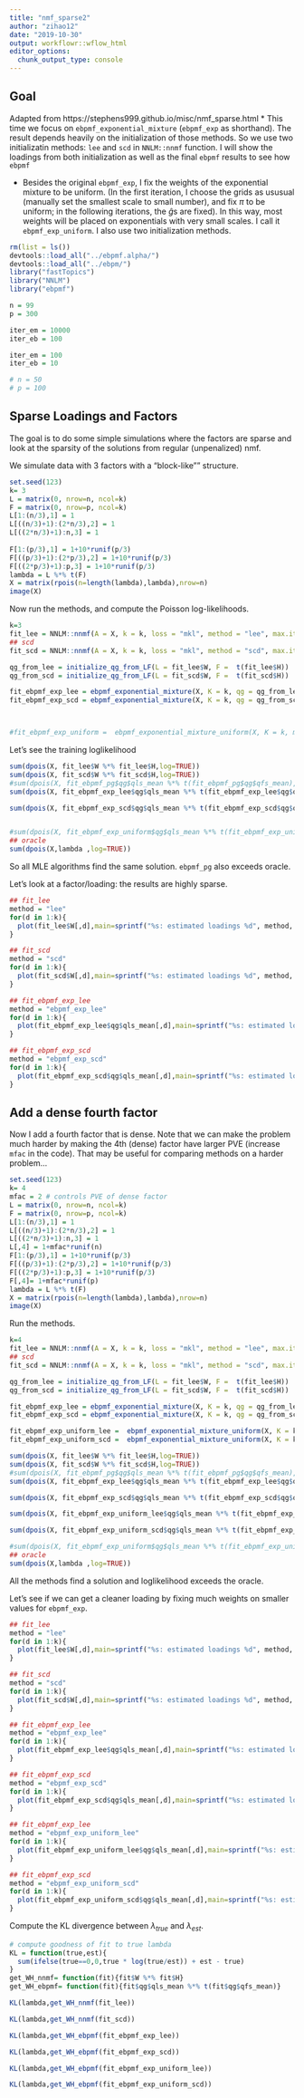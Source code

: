 ```yaml
---
title: "nmf_sparse2"
author: "zihao12"
date: "2019-10-30"
output: workflowr::wflow_html
editor_options:
  chunk_output_type: console
---
```

## Goal
Adapted from https://stephens999.github.io/misc/nmf_sparse.html
* This time we focus on `ebpmf_exponential_mixture` (`ebpmf_exp` as shorthand). The result depends heavily  on the initialization of those methods. So we use two initializatin methods: `lee` and `scd` in `NNLM::nnmf` function.  I will show the loadings from both initialization as well as the final `ebpmf` results to see how `ebpmf`  

* Besides the original `ebpmf_exp`, I fix the weights of the exponential mixture to be uniform. (In the first iteration, I choose the  grids as ususual (manually set the smallest scale to small number), and fix $\pi$ to be uniform; in the following iterations, the  $\hat{g}$s are fixed). In this way, most weights will be placed on exponentials with very small scales. I call it  `ebpmf_exp_uniform`. I also use two initialization methods.


```r
rm(list = ls())
devtools::load_all("../ebpmf.alpha/")
devtools::load_all("../ebpm/")
library("fastTopics")
library("NNLM") 
library("ebpmf")

n = 99
p = 300

iter_em = 10000
iter_eb = 100

iter_em = 100
iter_eb = 10

# n = 50
# p = 100
```

## Sparse Loadings and Factors
The goal is to do some simple simulations where the factors are sparse
and look at the sparsity of the solutions from regular (unpenalized) nmf.

We simulate data with 3 factors with a "block-like"" structure.
```r
set.seed(123)
k= 3
L = matrix(0, nrow=n, ncol=k)
F = matrix(0, nrow=p, ncol=k)
L[1:(n/3),1] = 1
L[((n/3)+1):(2*n/3),2] = 1
L[((2*n/3)+1):n,3] = 1
  
F[1:(p/3),1] = 1+10*runif(p/3)
F[((p/3)+1):(2*p/3),2] = 1+10*runif(p/3)
F[((2*p/3)+1):p,3] = 1+10*runif(p/3)
lambda = L %*% t(F)
X = matrix(rpois(n=length(lambda),lambda),nrow=n)
image(X)
```

Now run the methods, and compute the Poisson log-likelihoods.
```r
k=3
fit_lee = NNLM::nnmf(A = X, k = k, loss = "mkl", method = "lee", max.iter = iter_em)
## scd
fit_scd = NNLM::nnmf(A = X, k = k, loss = "mkl", method = "scd", max.iter = iter_em)

qg_from_lee = initialize_qg_from_LF(L = fit_lee$W, F =  t(fit_lee$H))
qg_from_scd = initialize_qg_from_LF(L = fit_scd$W, F =  t(fit_scd$H))

fit_ebpmf_exp_lee = ebpmf_exponential_mixture(X, K = k, qg = qg_from_lee, maxiter.out = iter_eb)
fit_ebpmf_exp_scd = ebpmf_exponential_mixture(X, K = k, qg = qg_from_scd, maxiter.out = iter_eb)



#fit_ebpmf_exp_uniform =  ebpmf_exponential_mixture_uniform(X, K = k, m = 2^0.25,maxiter.out = 100, init_method = "lee", low = 1e-30)
```

Let's see the training loglikelihood
```r
sum(dpois(X, fit_lee$W %*% fit_lee$H,log=TRUE))
sum(dpois(X, fit_scd$W %*% fit_scd$H,log=TRUE))
#sum(dpois(X, fit_ebpmf_pg$qg$qls_mean %*% t(fit_ebpmf_pg$qg$qfs_mean),log=TRUE))
sum(dpois(X, fit_ebpmf_exp_lee$qg$qls_mean %*% t(fit_ebpmf_exp_lee$qg$qfs_mean),log=TRUE))

sum(dpois(X, fit_ebpmf_exp_scd$qg$qls_mean %*% t(fit_ebpmf_exp_scd$qg$qfs_mean),log=TRUE))


#sum(dpois(X, fit_ebpmf_exp_uniform$qg$qls_mean %*% t(fit_ebpmf_exp_uniform$qg$qfs_mean),log=TRUE))
## oracle
sum(dpois(X,lambda ,log=TRUE))
```


So all MLE algorithms find the same solution. `ebpmf_pg` also exceeds oracle.

Let's look at a factor/loading: the results are highly sparse.
```r
## fit_lee
method = "lee"
for(d in 1:k){
  plot(fit_lee$W[,d],main=sprintf("%s: estimated loadings %d", method, d))
}

## fit_scd
method = "scd"
for(d in 1:k){
  plot(fit_scd$W[,d],main=sprintf("%s: estimated loadings %d", method, d))
}

## fit_ebpmf_exp_lee
method = "ebpmf_exp_lee"
for(d in 1:k){
  plot(fit_ebpmf_exp_lee$qg$qls_mean[,d],main=sprintf("%s: estimated loadings %d", method, d))
}

## fit_ebpmf_exp_scd
method = "ebpmf_exp_scd"
for(d in 1:k){
  plot(fit_ebpmf_exp_scd$qg$qls_mean[,d],main=sprintf("%s: estimated loadings %d", method, d))
}
```


## Add a dense fourth factor

Now I add a fourth factor that is dense.
Note that we can make the problem much harder
by making the 4th (dense) factor have larger PVE (increase `mfac` in the code).
That may be useful for comparing methods on a harder problem...
```r
set.seed(123)
k= 4
mfac = 2 # controls PVE of dense factor
L = matrix(0, nrow=n, ncol=k)
F = matrix(0, nrow=p, ncol=k)
L[1:(n/3),1] = 1
L[((n/3)+1):(2*n/3),2] = 1
L[((2*n/3)+1):n,3] = 1
L[,4] = 1+mfac*runif(n)
F[1:(p/3),1] = 1+10*runif(p/3)
F[((p/3)+1):(2*p/3),2] = 1+10*runif(p/3)
F[((2*p/3)+1):p,3] = 1+10*runif(p/3)
F[,4]= 1+mfac*runif(p)
lambda = L %*% t(F)
X = matrix(rpois(n=length(lambda),lambda),nrow=n)
image(X)
```



Run the methods. 
```r
k=4
fit_lee = NNLM::nnmf(A = X, k = k, loss = "mkl", method = "lee", max.iter = iter_em)
## scd
fit_scd = NNLM::nnmf(A = X, k = k, loss = "mkl", method = "scd", max.iter = iter_em)

qg_from_lee = initialize_qg_from_LF(L = fit_lee$W, F =  t(fit_lee$H))
qg_from_scd = initialize_qg_from_LF(L = fit_scd$W, F =  t(fit_scd$H))

fit_ebpmf_exp_lee = ebpmf_exponential_mixture(X, K = k, qg = qg_from_lee, m = 2^0.25, maxiter.out = iter_eb)
fit_ebpmf_exp_scd = ebpmf_exponential_mixture(X, K = k, qg = qg_from_scd, m = 2^0.25, maxiter.out = iter_eb)

fit_ebpmf_exp_uniform_lee =  ebpmf_exponential_mixture_uniform(X, K = k, qg = qg_from_lee, m = 2^0.25,maxiter.out = iter_eb, init_method = "lee", low = 1e-10)
fit_ebpmf_exp_uniform_scd =  ebpmf_exponential_mixture_uniform(X, K = k, qg = qg_from_scd, m = 2^0.25,maxiter.out = iter_eb, init_method = "lee", low = 1e-10)
```


```r
sum(dpois(X, fit_lee$W %*% fit_lee$H,log=TRUE))
sum(dpois(X, fit_scd$W %*% fit_scd$H,log=TRUE))
#sum(dpois(X, fit_ebpmf_pg$qg$qls_mean %*% t(fit_ebpmf_pg$qg$qfs_mean),log=TRUE))
sum(dpois(X, fit_ebpmf_exp_lee$qg$qls_mean %*% t(fit_ebpmf_exp_lee$qg$qfs_mean),log=TRUE))

sum(dpois(X, fit_ebpmf_exp_scd$qg$qls_mean %*% t(fit_ebpmf_exp_scd$qg$qfs_mean),log=TRUE))

sum(dpois(X, fit_ebpmf_exp_uniform_lee$qg$qls_mean %*% t(fit_ebpmf_exp_uniform_lee$qg$qfs_mean),log=TRUE))

sum(dpois(X, fit_ebpmf_exp_uniform_scd$qg$qls_mean %*% t(fit_ebpmf_exp_uniform_scd$qg$qfs_mean),log=TRUE))

#sum(dpois(X, fit_ebpmf_exp_uniform$qg$qls_mean %*% t(fit_ebpmf_exp_uniform$qg$qfs_mean),log=TRUE))
## oracle
sum(dpois(X,lambda ,log=TRUE))
```

All the methods find a solution and loglikelihood exceeds the oracle.

Let's  see  if we can get a cleaner loading by fixing much weights on smaller values for `ebpmf_exp`. 
```r
## fit_lee
method = "lee"
for(d in 1:k){
  plot(fit_lee$W[,d],main=sprintf("%s: estimated loadings %d", method, d))
}

## fit_scd
method = "scd"
for(d in 1:k){
  plot(fit_scd$W[,d],main=sprintf("%s: estimated loadings %d", method, d))
}

## fit_ebpmf_exp_lee
method = "ebpmf_exp_lee"
for(d in 1:k){
  plot(fit_ebpmf_exp_lee$qg$qls_mean[,d],main=sprintf("%s: estimated loadings %d", method, d))
}

## fit_ebpmf_exp_scd
method = "ebpmf_exp_scd"
for(d in 1:k){
  plot(fit_ebpmf_exp_scd$qg$qls_mean[,d],main=sprintf("%s: estimated loadings %d", method, d))
}

## fit_ebpmf_exp_lee
method = "ebpmf_exp_uniform_lee"
for(d in 1:k){
  plot(fit_ebpmf_exp_uniform_lee$qg$qls_mean[,d],main=sprintf("%s: estimated loadings %d", method, d))
}

## fit_ebpmf_exp_scd
method = "ebpmf_exp_uniform_scd"
for(d in 1:k){
  plot(fit_ebpmf_exp_uniform_scd$qg$qls_mean[,d],main=sprintf("%s: estimated loadings %d", method, d))
}
```





Compute the KL divergence between $\lambda_{true}$ and $\lambda_{est}$. 
```r
# compute goodness of fit to true lambda
KL = function(true,est){
  sum(ifelse(true==0,0,true * log(true/est)) + est - true)
}
get_WH_nnmf= function(fit){fit$W %*% fit$H}
get_WH_ebpmf= function(fit){fit$qg$qls_mean %*% t(fit$qg$qfs_mean)}
```

```r
KL(lambda,get_WH_nnmf(fit_lee))

KL(lambda,get_WH_nnmf(fit_scd))

KL(lambda,get_WH_ebpmf(fit_ebpmf_exp_lee))

KL(lambda,get_WH_ebpmf(fit_ebpmf_exp_scd))

KL(lambda,get_WH_ebpmf(fit_ebpmf_exp_uniform_lee))

KL(lambda,get_WH_ebpmf(fit_ebpmf_exp_uniform_scd))
```














